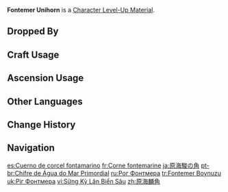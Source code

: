 {{Item Infobox
|title        = Fonte&shy;mer Uni&shy;horn
|id           = 113053
|image        = Item Fontemer Unihorn.png
|type         = Character Level-Up Materials
|group        = Normal Boss Drops
|invCategory  = Character Development Items
|quality      = 4
|description  = The electricity-emitting section of the Millennial Pearl Seahorse, and its regalia, the symbol of its surpassing might &mdash; now snapped off amidst a clash against a mighty challenger.<br>As the greatest predator that can arise from seahorses, this being's evolutionary journey is not the same as that experienced by other [[Fontemer Aberrant]]s. It did not start from a base form before growing larger and stronger, but instead grew limbs and a horn that have no place on an ordinary seahorse. Even its musculature and skeleton have changed. It really seems to resemble a fantastical beast from legends of yore more than its original shape. In the imaginations of poets and authors, even seahorses can frolick upon the earth.
|source1      = Dropped by Lv. 30+ [[Millennial Pearl Seahorse]]
}}
'''Fontemer Unihorn''' is a [[Character Level-Up Material]].

==Dropped By==
{{Dropped By|level=30}}

==Craft Usage==
{{Craft Usage}}

==Ascension Usage==
{{Ascension Usage}}

==Other Languages==
{{Other Languages
|en      = Fontemer Unihorn
|zhs     = 原海麟角
|zhs_rm  = 
|zht     = 原海麟角
|zht_rm  = 
|zh_tl   = 
|ja      = 原海駿の角
|ja_rm   = Genkaishun no Tsuno{{Assumed}}
|ja_tl   = 
|ko      = 원류바다<->의 기린 뿔
|ko_tl   = Qilin Horn of Fontemer
|es      = Cuerno de corcel fontamarino
|es_tl   = Fontemer Steed Horn
|fr      = Corne fontemarine
|fr_tl   = {{Lex|Fontemer|fr}} Horn
|ru      = Рог Фонтмера
|ru_tl   = Fontemer Horn
|th      = Fontemer Unihorn
|vi      = Sừng Kỳ Lân Biển Sâu
|vi_tl   = 
|de      = Fontemer-Horn
|de_tl   = Fontemer Horn
|id      = Fontemer Unihorn
|pt      = Chifre de Água do Mar Primoridal
|pt_tl   = 
|tr      = Fontemer Boynuzu
|tr_tl   = Fontemer Horn
|it      = Monocorno del Fontemer
|it_tl   = Fontemer Unihorn
}}

==Change History==
{{Change History|4.1}}

==Navigation==
{{Development Item Navbox|Character Level-Up Materials}}

[[es:Cuerno de corcel fontamarino]]
[[fr:Corne fontemarine]]
[[ja:原海駿の角]]
[[pt-br:Chifre de Água do Mar Primordial]]
[[ru:Рог Фонтмера]]
[[tr:Fontemer Boynuzu]]
[[uk:Ріг Фонтмера]]
[[vi:Sừng Kỳ Lân Biển Sâu]]
[[zh:原海麟角]]